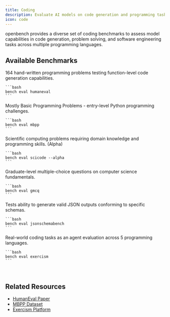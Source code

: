 ```yaml
---
title: Coding
description: Evaluate AI models on code generation and programming tasks
icon: code
---
```


openbench provides a diverse set of coding benchmarks to assess model capabilities in code generation, problem solving, and software engineering tasks across multiple programming languages.

## Available Benchmarks

<CardGroup cols={2}>
  <Card title="HumanEval" icon="terminal">
    164 hand-written programming problems testing function-level code generation capabilities.

    ```bash
    bench eval humaneval
    ```
  </Card>

  <Card title="MBPP" icon="brackets-curly">
    Mostly Basic Programming Problems - entry-level Python programming challenges.

    ```bash
    bench eval mbpp
    ```
  </Card>

  <Card title="SciCode" icon="flask">
    Scientific computing problems requiring domain knowledge and programming skills. (Alpha)

    ```bash
    bench eval scicode --alpha
    ```
  </Card>

  <Card title="GMCQ" icon="circle-check">
    Graduate-level multiple-choice questions on computer science fundamentals.

    ```bash
    bench eval gmcq
    ```
  </Card>

  <Card title="JSONSchemaBench" icon="brackets-curly">
    Tests ability to generate valid JSON outputs conforming to specific schemas.

    ```bash
    bench eval jsonschemabench
    ```
  </Card>

  <Card title="Exercism" icon="dumbbell">
    Real-world coding tasks as an agent evaluation across 5 programming languages.

    ```bash
    bench eval exercism
    ```
  </Card>
</CardGroup>

<br/>

## Related Resources
- [HumanEval Paper](https://arxiv.org/abs/2107.03374)
- [MBPP Dataset](https://github.com/google-research/google-research/tree/master/mbpp)
- [Exercism Platform](https://exercism.org/)

